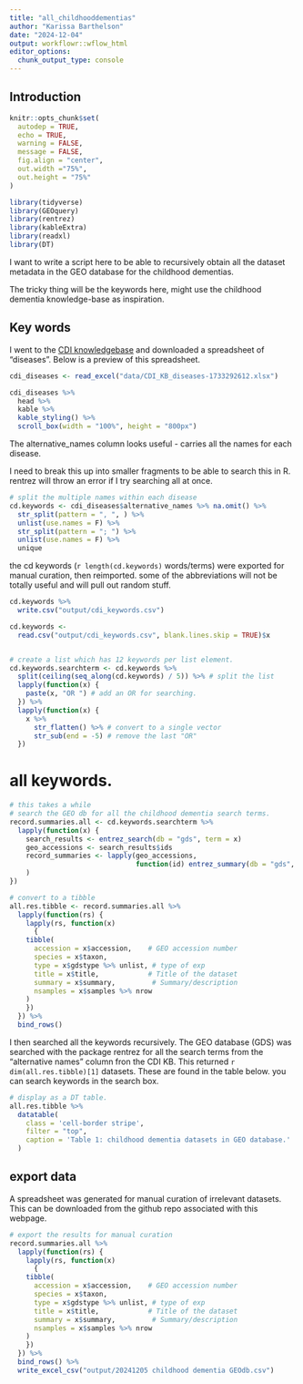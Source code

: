 ```yaml
---
title: "all_childhooddementias"
author: "Karissa Barthelson"
date: "2024-12-04"
output: workflowr::wflow_html
editor_options:
  chunk_output_type: console
---
```


## Introduction
```r
knitr::opts_chunk$set(
  autodep = TRUE,
  echo = TRUE,
  warning = FALSE,
  message = FALSE,
  fig.align = "center", 
  out.width ="75%", 
  out.height = "75%"
)
```

```r
library(tidyverse)
library(GEOquery)
library(rentrez)
library(kableExtra)
library(readxl)
library(DT)
```

I want to write a script here to be able to recursively obtain all the dataset metadata in the GEO database for the childhood dementias. 

The tricky thing will be the keywords here, might use the childhood dementia knowledge-base as inspiration. 

## Key words
I went to the [CDI knowledgebase](https://knowledgebase.childhooddementia.org/) and downloaded a spreadsheet of "diseases". Below is a preview of this spreadsheet. 

```r
cdi_diseases <- read_excel("data/CDI_KB_diseases-1733292612.xlsx")

cdi_diseases %>%   
  head %>% 
  kable %>% 
  kable_styling() %>% 
  scroll_box(width = "100%", height = "800px")
```

The alternative_names column looks useful - carries all the names for each disease. 

I need to break this up into smaller fragments to be able to search this in R. rentrez will throw an error if I try searching all at once. 

```r
# split the multiple names within each disease
cd.keywords <- cdi_diseases$alternative_names %>% na.omit() %>% 
  str_split(pattern = ", ", ) %>% 
  unlist(use.names = F) %>% 
  str_split(pattern = "; ") %>% 
  unlist(use.names = F) %>% 
  unique
```

the cd keywords (`r length(cd.keywords)` words/terms) were exported for manual curation, then reimported. some of the abbreviations will not be totally useful and will pull out random stuff. 

```r
cd.keywords %>% 
  write.csv("output/cdi_keywords.csv")

cd.keywords <- 
  read.csv("output/cdi_keywords.csv", blank.lines.skip = TRUE)$x


# create a list which has 12 keywords per list element. 
cd.keywords.searchterm <- cd.keywords %>% 
  split(ceiling(seq_along(cd.keywords) / 5)) %>% # split the list
  lapply(function(x) {
    paste(x, "OR ") # add an OR for searching. 
  }) %>% 
  lapply(function(x) {
    x %>% 
      str_flatten() %>% # convert to a single vector
      str_sub(end = -5) # remove the last "OR"
  })

```

# all keywords. 
```r

# this takes a while
# search the GEO db for all the childhood dementia search terms. 
record.summaries.all <- cd.keywords.searchterm %>% 
  lapply(function(x) {
    search_results <- entrez_search(db = "gds", term = x)
    geo_accessions <- search_results$ids
    record_summaries <- lapply(geo_accessions, 
                               function(id) entrez_summary(db = "gds", id = id)
    )
})

# convert to a tibble
all.res.tibble <- record.summaries.all %>% 
  lapply(function(rs) {
    lapply(rs, function(x) 
      {
    tibble(
      accession = x$accession,    # GEO accession number
      species = x$taxon, 
      type = x$gdstype %>% unlist, # type of exp
      title = x$title,            # Title of the dataset
      summary = x$summary,         # Summary/description
      nsamples = x$samples %>% nrow
    )
    })
  }) %>% 
  bind_rows()
```

I then searched all the keywords recursively. The GEO database (GDS) was searched with the package rentrez for all the search terms from the "alternative names" column fron the CDI KB. This returned `r dim(all.res.tibble)[1]` datasets. These are found in the table below. you can search keywords in the search box. 

```r
# display as a DT table. 
all.res.tibble %>% 
  datatable(
    class = 'cell-border stripe', 
    filter = "top",
    caption = 'Table 1: childhood dementia datasets in GEO database.'
  )
```


## export data
A spreadsheet was generated for manual curation of irrelevant datasets. This can be downloaded from the github repo associated with this webpage. 

```r
# export the results for manual curation
record.summaries.all %>% 
  lapply(function(rs) {
    lapply(rs, function(x) 
      {
    tibble(
      accession = x$accession,    # GEO accession number
      species = x$taxon,
      type = x$gdstype %>% unlist, # type of exp
      title = x$title,            # Title of the dataset
      summary = x$summary,         # Summary/description
      nsamples = x$samples %>% nrow
    )
    })
  }) %>% 
  bind_rows() %>% 
  write_excel_csv("output/20241205 childhood dementia GEOdb.csv")
```


